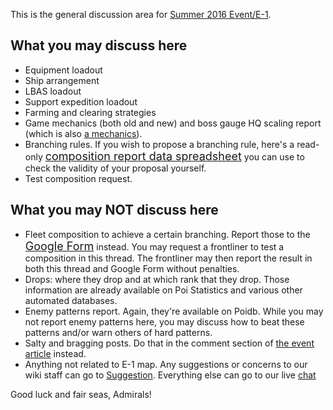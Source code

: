 This is the general discussion area for [[Summer 2016 Event/E-1]].

==What you may discuss here==
*Equipment loadout
*Ship arrangement
*LBAS loadout
*Support expedition loadout
*Farming and clearing strategies
*Game mechanics (both old and new) and boss gauge HQ scaling report (which is also [[Events/Mechanics#Difficulty Selection|a mechanics]]).
*Branching rules. If you wish to propose a branching rule, here's a read-only <span style="font-size:18px;">[https://docs.google.com/spreadsheets/d/1HXswAHk3ukAkLiLgU4kq707UihLCeiBmUSOW7mBAqFc/edit?usp=sharing composition report data spreadsheet]</span> you can use to check the validity of your proposal yourself.
*Test composition request.

==What you may NOT discuss here==
*Fleet composition to achieve a certain branching. Report those to the <span style="font-size:18px;">[https://goo.gl/forms/za1XBzofbwHeMPzD3 Google Form]</span> instead. You may request a frontliner to test a composition in this thread. The frontliner may then report the result in both this thread and Google Form without penalties.
*Drops: where they drop and at which rank that they drop. Those information are already available on Poi Statistics and various other automated databases.
*Enemy patterns report. Again, they're available on Poidb. While you may not report enemy patterns here, you may discuss how to beat these patterns and/or warn others of hard patterns.
*Salty and bragging posts. Do that in the comment section of [[Summer 2016 Event|the event article]] instead.
*Anything not related to E-1 map. Any suggestions or concerns to our wiki staff can go to [[Suggestion]]. Everything else can go to our live [[Special:Chat|chat]]

Good luck and fair seas, Admirals!<ac_metadata title="[Summer 2016 Event] E-1 General Discussion"> </ac_metadata>
